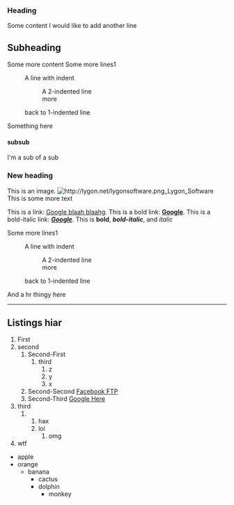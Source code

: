 === Heading ===
Some content
I would like to add another line

== Subheading ==
Some more content
Some more lines1
:A line with indent
:: A 2-indented line
:: more
:back to 1-indented line
Something here

==== subsub ====
I'm a sub of a sub

=== New heading ===

This is an image.
[[File:http://lygon.net/lygonsoftware.png Lygon Software]]
This is some more text

This is a link: [http://www.google.com Google blaah blaahg].
This is a bold link: '''[http://www.google.com Google]'''.
This is a bold-italic link: '''''[http://www.google.com Google]'''''.
This is '''bold''', '''''bold-italic''''', and ''italic''

Some more lines1
:A line with indent
:: A 2-indented line
:: more
:back to 1-indented line

And a hr thingy here
----

== Listings hiar ==

# First
# second
## Second-First
### third
#### z
#### y
#### x
## Second-Second [ftp://www.facebook.com Facebook FTP]
## Second-Third [http://www.google.com Google Here] 
# third
### hax
### lol
#### omg
# wtf

* apple
* orange
** banana
*** cactus
*** dolphin
**** monkey
